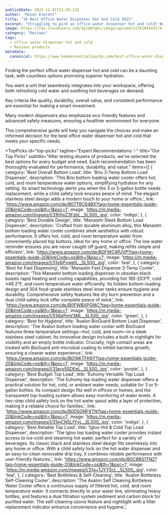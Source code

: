 ```yaml
---
publishDate: 2025-11-01T22:20:23Z
author: "Mason Everett"
title: "10 Best Office Water Dispenser Hot And Cold 2025"
excerpt: "Struggling to pick an office water dispenser hot and cold? We've tested top models to help you find the perfect one for your needs and budget."
image: https://res.cloudinary.com/dpib87gkc/image/upload/v1761949197/blog_image_1761949197_c6atcb.webp
category: "Reviews"
tags:
  - office water dispenser hot and cold
  - Reviews products
metadata:
  canonical: https://www.homeessentialsguide.com/best-office-water-dispenser-hot-and-cold
---
```



<p>Finding the perfect office water dispenser hot and cold can be a daunting task, with countless options promising superior hydration.</p>
<p>You want a unit that seamlessly integrates into your workspace, offering both refreshing cold water and soothing hot beverages on demand.</p>
<p>Key criteria like quality, durability, overall value, and consistent performance are essential for making a smart investment.</p>
<p>Many modern dispensers also emphasize eco-friendly features and advanced safety measures, ensuring a healthier environment for everyone.</p>
<p>This comprehensive guide will help you navigate the choices and make an informed decision for the best office water dispenser hot and cold that meets your specific needs.</p>

<TopPicks
  id="top-picks"
  tagline="Expert Recommendations ✨"
  title="Our Top Picks"
  subtitle="After testing dozens of products, we've selected the best options for every budget and need. Each recommendation has been thoroughly evaluated for performance, durability, and value."
  items={[
    {
      category: 'Best Overall Bottom Load',
      title: 'Brio 3-Temp Bottom Load Dispenser',
      description: 'This Brio bottom loading water cooler offers hot, cold, and room temperature water options, simplifying hydration for any setting. Its smart technology alerts you when the 3 or 5-gallon bottle needs replacement, while a child safety lock ensures peace of mind. The elegant stainless steel design adds a modern touch to your home or office.',
      link: 'https://www.amazon.com/dp/B07T6C64BX?tag=home-essentials-guide-20&linkCode=osi&th=1&psc=1',
      image: 'https://m.media-amazon.com/images/I/31h1mZ3FzbL._SL500_.jpg',
      color: 'indigo',
    },
    {
      category: 'Best Durable Design',
      title: 'Manastin Sleek Bottom Load Dispenser',
      description: 'Crafted from durable aluminum alloy, this Manastin bottom loading water cooler combines sleek aesthetics with robust performance. It offers hot, cold, and room temperature water from conveniently placed top buttons, ideal for any home or office. The low water reminder ensures you are never caught off guard, making refills simple and efficient.',
      link: 'https://www.amazon.com/dp/B0FWC4PJVP?tag=home-essentials-guide-20&linkCode=osi&th=1&psc=1',
      image: 'https://m.media-amazon.com/images/I/31x6jFvwefL._SL500_.jpg',
      color: 'teal',
    },
    {
      category: 'Best for Fast Dispensing',
      title: 'Manastin Fast Dispense 3-Temp Cooler',
      description: 'This Manastin bottom loading dispenser in obsidian black boasts rapid heating and cooling capabilities, providing hot 185-203°F, cold ≤48.2°F, and room temperature water efficiently. Its hidden bottom-loading design and 304 food-grade stainless steel inner tanks ensure hygiene and durability. Comprehensive safety features like dry burn prevention and a dual child safety lock offer complete peace of mind.',
      link: 'https://www.amazon.com/dp/B0FWBXPGMC?tag=home-essentials-guide-20&linkCode=osi&th=1&psc=1',
      image: 'https://m.media-amazon.com/images/I/51i6ePmV3ML._SL500_.jpg',
      color: 'green',
    },
    {
      category: 'Best for Hygiene',
      title: 'Avalon BioGuard Bottom Load Dispenser',
      description: 'The Avalon bottom loading water cooler with BioGuard features three temperature settings—hot, cold, and room—in a sleek stainless steel cabinet. Its innovative design includes a built-in nightlight for visibility and an empty bottle indicator. Crucially, high contact areas are treated with BioGuard anti-microbial coating to inhibit bacteria growth, ensuring a cleaner water experience.',
      link: 'https://www.amazon.com/dp/B01AKTFK6Y?tag=home-essentials-guide-20&linkCode=osi&th=1&psc=1',
      image: 'https://m.media-amazon.com/images/I/31ayy5SDEeL._SL500_.jpg',
      color: 'purple',
    },
    {
      category: 'Best Budget Top Load',
      title: 'Euhomy Versatile Top Load Dispenser',
      description: 'The Euhomy top loading water dispenser offers a practical solution for hot, cold, or ambient water needs, suitable for 3 or 5-gallon bottles. Its compact design fits well in offices or homes, and the transparent top-loading system allows easy monitoring of water levels. A two-step child safety lock on the hot water spout adds a layer of protection, making it a reliable choice for families.',
      link: 'https://www.amazon.com/dp/B0D5GNF9TN?tag=home-essentials-guide-20&linkCode=osi&th=1&psc=1',
      image: 'https://m.media-amazon.com/images/I/31mCN5LfYyL._SL500_.jpg',
      color: 'indigo',
    },
    {
      category: 'Best Reliable Top Load',
      title: 'Igloo Hot & Cold Top Load Dispenser',
      description: 'The Igloo top loading water cooler provides instant access to ice-cold and steaming hot water, perfect for a variety of beverages. Its classic black and stainless steel design fits seamlessly into any home or office. With a child safety lock on the hot water dispenser and an easy-to-clean removable drip tray, it combines reliable performance with user-friendly features.',
      link: 'https://www.amazon.com/dp/B0C8BS1TN2?tag=home-essentials-guide-20&linkCode=osi&th=1&psc=1',
      image: 'https://m.media-amazon.com/images/I/31g+TJYY5cL._SL500_.jpg',
      color: 'teal',
    },
    {
      category: 'Best Bottleless & Self-Cleaning',
      title: 'Avalon Bottleless Self-Cleaning Cooler',
      description: 'The Avalon Self Cleaning Bottleless Water Cooler offers a continuous supply of filtered hot, cold, and room temperature water. It connects directly to your water line, eliminating heavy bottles, and features a dual filtration system sediment and carbon block for purified water. The self-cleaning ozone feature and nightlight with a filter replacement indicator enhance convenience and hygiene.',